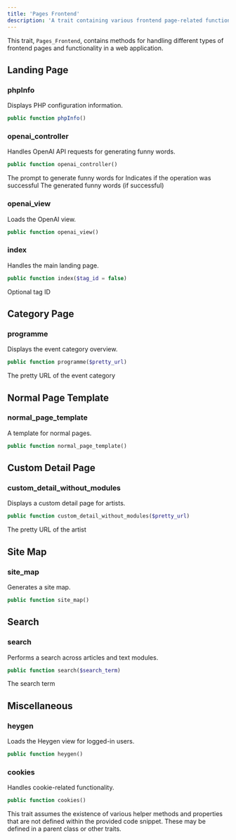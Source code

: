 ```yaml
---
title: 'Pages Frontend'
description: 'A trait containing various frontend page-related functions'
---
```


This trait, `Pages_Frontend`, contains methods for handling different types of frontend pages and functionality in a web application.

## Landing Page

### phpInfo

Displays PHP configuration information.

```php
public function phpInfo()
```

### openai_controller

Handles OpenAI API requests for generating funny words.

```php
public function openai_controller()
```

<ResponseField name="POST Parameters" type="object">
  <Param name="openai_prompt" type="string">
    The prompt to generate funny words for
  </Param>
</ResponseField>

<ResponseField name="Returns" type="object">
  <Param name="success" type="boolean">
    Indicates if the operation was successful
  </Param>
  <Param name="answer" type="string">
    The generated funny words (if successful)
  </Param>
</ResponseField>

### openai_view

Loads the OpenAI view.

```php
public function openai_view()
```

### index

Handles the main landing page.

```php
public function index($tag_id = false)
```

<ResponseField name="Parameters" type="object">
  <Param name="tag_id" type="mixed">
    Optional tag ID
  </Param>
</ResponseField>

## Category Page

### programme

Displays the event category overview.

```php
public function programme($pretty_url)
```

<ResponseField name="Parameters" type="object">
  <Param name="pretty_url" type="string">
    The pretty URL of the event category
  </Param>
</ResponseField>

## Normal Page Template

### normal_page_template

A template for normal pages.

```php
public function normal_page_template()
```

## Custom Detail Page

### custom_detail_without_modules

Displays a custom detail page for artists.

```php
public function custom_detail_without_modules($pretty_url)
```

<ResponseField name="Parameters" type="object">
  <Param name="pretty_url" type="string">
    The pretty URL of the artist
  </Param>
</ResponseField>

## Site Map

### site_map

Generates a site map.

```php
public function site_map()
```

## Search

### search

Performs a search across articles and text modules.

```php
public function search($search_term)
```

<ResponseField name="Parameters" type="object">
  <Param name="search_term" type="string">
    The search term
  </Param>
</ResponseField>

## Miscellaneous

### heygen

Loads the Heygen view for logged-in users.

```php
public function heygen()
```

### cookies

Handles cookie-related functionality.

```php
public function cookies()
```

<Note>
This trait assumes the existence of various helper methods and properties that are not defined within the provided code snippet. These may be defined in a parent class or other traits.
</Note>
